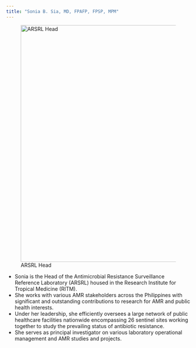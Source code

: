 ```yaml
---
title: "Sonia B. Sia, MD, FPAFP, FPSP, MPM"
---
```


::: {layout-ncol="2"}
![ARSRL Head](images/docsonia_ritm-01.png){width="648"}

-   Sonia is the Head of the Antimicrobial Resistance Surveillance Reference Laboratory (ARSRL) housed in the Research Institute for Tropical Medicine (RITM).
-   She works with various AMR stakeholders across the Philippines with significant and outstanding contributions to research for AMR and public health interests. 
-   Under her leadership, she efficiently oversees a large network of public healthcare facilities nationwide encompassing 26 sentinel sites working together to study the prevailing status of antibiotic resistance.
-   She serves as principal investigator on various laboratory operational management and AMR studies and projects.
:::

